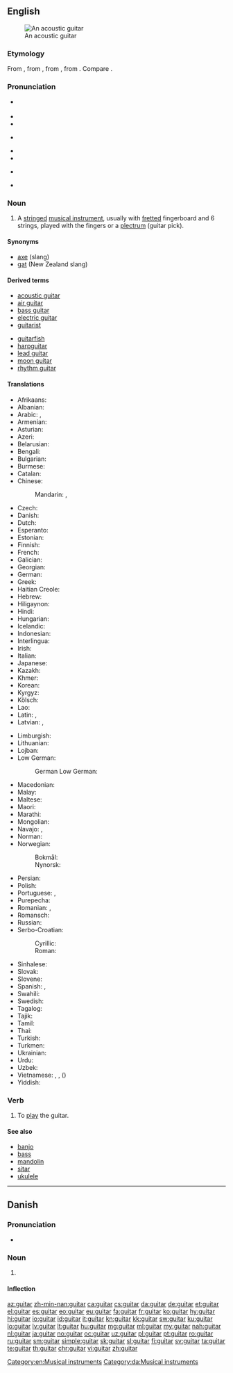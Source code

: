 ==English==
{{wikipedia}}
[[Image:Spanish guitar.jpg|thumb|An acoustic guitar]]

===Etymology===
From {{etyl|es|en}} {{term|guitarra|lang=es}}, from {{etyl|ar|en}} {{term|قيثارة|lang=ar|tr=qīθāra}}, from {{etyl|la|en}} {{term|cithara|lang=la}}, from {{etyl|grc|en}} {{term|κιθάρα|lang=grc}}. Compare {{term|cither}}.

===Pronunciation===
* {{a|UK}} {{IPA|/ɡɪˈtɑː(ɹ)/|lang=en}}
* {{audio|en-uk-guitar.ogg|Audio (UK)|lang=en}}
* {{rhymes|ɑː(ɹ)|lang=en}}
* {{a|GenAm}} {{IPA|/ɡɪˈtɑɹ/|lang=en}}
* {{audio|en-us-guitar.ogg|Audio (US)|lang=en}}
* {{rhymes|ɑː(ɹ)|lang=en}}
* {{a|Southern US}} {{IPA|/ˈɡɪ.tɑɹ/|lang=en}}
* {{rhymes|ɑː(ɹ)|lang=en}}
*: {{hyphenation|gui|tar|lang=en}}

===Noun===
{{en-noun}}

# A [[string]]ed [[musical instrument]], usually with [[fretted]] fingerboard and 6 strings, played with the fingers or a [[plectrum]] (guitar pick).

====Synonyms====
* [[axe]] (slang)
* [[gat]] (New Zealand slang)

====Derived terms====
{{top2}}
* [[acoustic guitar]]
* [[air guitar]]
* [[bass guitar]]
* [[electric guitar]]
* [[guitarist]]
{{mid2}}
* [[guitarfish]]
* [[harpguitar]]
* [[lead guitar]]
* [[moon guitar]]
* [[rhythm guitar]]
{{bottom}}

====Translations====
{{trans-top|musical instrument}}
* Afrikaans: {{t|af|kitaar}}
* Albanian: {{t|sq|kitarë|f}}
* Arabic: {{t|ar|قِيثَارَة|f}}, {{t|ar|جِيتَار|m|tr=gitār}}
* Armenian: {{t|hy|կիթառ}}
* Asturian: {{t|ast|guitarra|f}}
* Azeri: {{t+|az|gitara}}
* Belarusian: {{t|be|гіта́ра|f}}
* Bengali: {{t|bn|গিটার|tr=giţar|sc=Beng}}
* Bulgarian: {{t|bg|кита́ра|f}}
* Burmese: {{t+|my|ဂီတာ|sc=Mymr}}
* Catalan: {{t+|ca|guitarra|f}}
* Chinese:
*: Mandarin: {{t+|cmn|吉他|tr=jítā|sc=Hani}}, {{t+|cmn|六弦琴|tr=liùxiánqín|sc=Hani}}
* Czech: {{t+|cs|kytara|f}}
* Danish: {{t+|da|guitar|c}}
* Dutch: {{t+|nl|gitaar|f}}
* Esperanto: {{t|eo|gitaro}}
* Estonian: {{t|et|kitarr}}
* Finnish: {{t+|fi|kitara}}
* French: {{t+|fr|guitare|f}}
* Galician: {{t+|gl|guitarra|f}}
* Georgian: {{t|ka|გიტარა|sc=Geor}}
* German: {{t+|de|Gitarre|f}}
* Greek: {{t+|el|κιθάρα|f}}
* Haitian Creole: {{t|ht|gita}}
* Hebrew: {{t+|he|גִּיטָרָה|f|tr=gitara}}
* Hiligaynon: {{t|hil|gitara}}
* Hindi: {{t|hi|गिटार|tr=giṭār|sc=Deva}}
* Hungarian: {{t+|hu|gitár}}
* Icelandic: {{t+|is|gítar|m}}
* Indonesian: {{t+|id|gitar}}
* Interlingua: {{t|ia|guitarra}}
* Irish: {{t+|ga|giotár|m}}
* Italian: {{t+|it|chitarra|f}}
* Japanese: {{t+|ja|ギター|tr=gitā}}
* Kazakh: {{t|kk|гитара|sc=Cyrl}}
* Khmer: {{t-needed|km}}
* Korean: {{t+|ko|기타|sc=Hang}}
* Kyrgyz: {{t|ky|гитара|sc=Cyrl}}
* Kölsch: {{t|ksh|Jitta|f}}
* Lao: {{t|lo|ກິຕາ|sc=Laoo}}
* Latin: {{t|la|fides|f}}, {{t|la|cithara}}
* Latvian: {{t|lv|ģitāra|f}}, {{t|lv|giča|f}} {{qualifier|slang}}
{{trans-mid}}
* Limburgish: {{t+|li|gitaar}}
* Lithuanian: {{t|lt|gitara|f}}
* Lojban: {{t|jbo|jgitrgitara}}
* Low German:
*: German Low German: {{t|nds-de|Gitarr}}
* Macedonian: {{t|mk|гита́ра|f}}
* Malay: {{t|ms|gitar}}
* Maltese: {{t|mt|kitarra|f}}
* Maori: {{t|mi|kitā}}
* Marathi: {{t|mr|गिटार|f|tr=gīṭāra|sc=Deva}}
* Mongolian: {{t+|mn|гитар|sc=Cyrl}}
* Navajo: {{t|nv|agaanstsiin}}, {{t|nv|daaltązhgo bee ndajinéhígíí}}
* Norman: {{t|roa-nor|gùitâre|f}}
* Norwegian: 
*: Bokmål: {{t+|nb|gitar|m}}
*: Nynorsk: {{t+|no|gitar|m}}
* Persian: {{t+|fa|گیتار|tr=gitâr}}
* Polish: {{t+|pl|gitara|f}}
* Portuguese: {{t+|pt|guitarra|f}}, {{t+|pt|violão|m}}
* Purepecha: {{t-needed|pua}}
* Romanian: {{t+|ro|ghitară|f}}, {{t+|ro|chitară|f}}
* Romansch: {{t|rm|ghitarra|f}}
* Russian: {{t+|ru|гита́ра|f}}
* Serbo-Croatian:
*: Cyrillic: {{t|sh|гитара|f}}
*: Roman: {{t+|sh|gitara|f}}
* Sinhalese: {{t|si|ගිටාරය|sc=Sinh}}
* Slovak: {{t|sk|gitara|f}}
* Slovene: {{t+|sl|kitara|f}}
* Spanish: {{t+|es|guitarra|f}}, {{t|es|jarana|f}} {{qualifier|small}}
* Swahili: {{t+|sw|gitaa}}
* Swedish: {{t+|sv|gitarr|c}}
* Tagalog: {{t|tl|gitara}}
* Tajik: {{t|tg|гитара|sc=Cyrl}}
* Tamil: {{t|ta|நரம்புக்கலம்}}
* Thai: {{t+|th|กีตาร์|tr=gee-dtâa}}
* Turkish: {{t+|tr|gitar}}
* Turkmen: {{t|tk|gitar}}
* Ukrainian: {{t+|uk|гіта́ра|f}}
* Urdu: {{t|ur|گٹار|tr=giṭār|sc=ur-Arab}}
* Uzbek: {{t+|uz|gitara}}
* Vietnamese: {{t|vi|đàn ghi-ta}}, {{t+|vi|ghi-ta}}, {{t|vi|lục huyền cầm}} ({{t|vi|六絃琴}})
* Yiddish: {{t|yi|גיטאַר|f|sc=Hebr}}
{{trans-bottom}}

===Verb===
{{en-verb}}

# {{context|rare|lang=en}} To [[play]] the guitar.

====See also====
* [[banjo]]
* [[bass]]
* [[mandolin]]
* [[sitar]]
* [[ukulele]]

[[Category:en:Musical instruments]]

----

==Danish==
{{wikipedia|lang=da}}

===Pronunciation===
* {{IPA|/ɡitar/|[ˈɡ̊itˢɑːˀ]|lang=da}}

===Noun===
{{da-noun|en|er}}

# {{l|en|guitar}}

====Inflection====
{{da-noun-infl|en|er}}

[[Category:da:Musical instruments]]

[[az:guitar]]
[[zh-min-nan:guitar]]
[[ca:guitar]]
[[cs:guitar]]
[[da:guitar]]
[[de:guitar]]
[[et:guitar]]
[[el:guitar]]
[[es:guitar]]
[[eo:guitar]]
[[eu:guitar]]
[[fa:guitar]]
[[fr:guitar]]
[[ko:guitar]]
[[hy:guitar]]
[[hi:guitar]]
[[io:guitar]]
[[id:guitar]]
[[it:guitar]]
[[kn:guitar]]
[[kk:guitar]]
[[sw:guitar]]
[[ku:guitar]]
[[lo:guitar]]
[[lv:guitar]]
[[lt:guitar]]
[[hu:guitar]]
[[mg:guitar]]
[[ml:guitar]]
[[my:guitar]]
[[nah:guitar]]
[[nl:guitar]]
[[ja:guitar]]
[[no:guitar]]
[[oc:guitar]]
[[uz:guitar]]
[[pl:guitar]]
[[pt:guitar]]
[[ro:guitar]]
[[ru:guitar]]
[[sm:guitar]]
[[simple:guitar]]
[[sk:guitar]]
[[sl:guitar]]
[[fi:guitar]]
[[sv:guitar]]
[[ta:guitar]]
[[te:guitar]]
[[th:guitar]]
[[chr:guitar]]
[[vi:guitar]]
[[zh:guitar]]